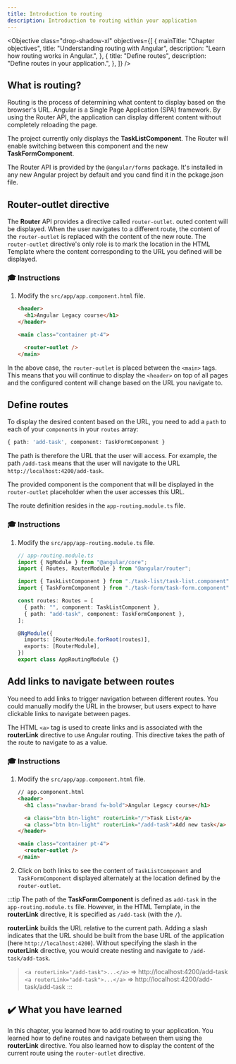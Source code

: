 ```yaml
---
title: Introduction to routing
description: Introduction to routing within your application
---
```



<Objective
  class="drop-shadow-xl"
  objectives={[
    {
      mainTitle: "Chapter objectives",
      title: "Understanding routing with Angular",
      description: "Learn how routing works in Angular.",
    },
    {
      title: "Define routes",
      description: "Define routes in your application.",
    },
  ]}
/>

## What is routing?

Routing is the process of determining what content to display based on the browser's URL.
Angular is a Single Page Application (SPA) framework. By using the Router API, the application can display different content without completely reloading the page.

The project currently only displays the **TaskListComponent**.
The Router will enable switching between this component and the new **TaskFormComponent**.

The Router API is provided by the `@angular/forms` package.
It's installed in any new Angular project by default and you cand find it in the pckage.json file.

## Router-outlet directive

The **Router** API provides a directive called `router-outlet`. outed content will be displayed. When the user navigates to a different route, the content of the `router-outlet` is replaced with the content of the new route.
The `router-outlet` directive's only role is to mark the location in the HTML Template where the content corresponding to the URL you defined will be displayed.

### 🎓 Instructions

1. Modify the `src/app/app.component.html` file.

   ```html ins={"Add the directive via the router-outlet tag to mark the location of the content configured via URL": 6-7}
   <header>
     <h1>Angular Legacy course</h1>
   </header>

   <main class="container pt-4">

     <router-outlet />
   </main>
   ```

In the above case, the `router-outlet` is placed between the `<main>` tags. This means that you will continue to display the `<header>` on top of all pages and the configured content will change based on the URL you navigate to.

## Define routes

To display the desired content based on the URL, you need to add a `path` to each of your `component`s in your `routes` array:

```typescript
{ path: 'add-task', component: TaskFormComponent }
```

The path is therefore the URL that the user will access. For example, the path `/add-task` means that the user will navigate to the URL `http://localhost:4200/add-task`.

The provided component is the component that will be displayed in the `router-outlet` placeholder when the user accesses this URL.

The route definition resides in the `app-routing.module.ts` file.

### 🎓 Instructions

<Steps>

1. Modify the `src/app/app-routing.module.ts` file.

   ```typescript ins={"Import components for each route": 4-6} ins={"Define the routes": 9-11}
   // app-routing.module.ts
   import { NgModule } from "@angular/core";
   import { Routes, RouterModule } from "@angular/router";

   import { TaskListComponent } from "./task-list/task-list.component";
   import { TaskFormComponent } from "./task-form/task-form.component";

   const routes: Routes = [
     { path: "", component: TaskListComponent },
     { path: "add-task", component: TaskFormComponent },
   ];

   @NgModule({
     imports: [RouterModule.forRoot(routes)],
     exports: [RouterModule],
   })
   export class AppRoutingModule {}
   ```

</Steps>

## Add links to navigate between routes

You need to add links to trigger navigation between different routes.
You could manually modify the URL in the browser, but users expect to have clickable links to navigate between pages.

The HTML `<a>` tag is used to create links and is associated with the **routerLink** directive to use Angular routing. This directive takes the path of the route to navigate to as a value.

### 🎓 Instructions

<Steps>

1. Modify the `src/app/app.component.html` file.

   ```html ins={"Add links to navigate between routes": 4-6}
   // app.component.html
   <header>
     <h1 class="navbar-brand fw-bold">Angular Legacy course</h1>

     <a class="btn btn-light" routerLink="/">Task List</a>
     <a class="btn btn-light" routerLink="/add-task">Add new task</a>
   </header>

   <main class="container pt-4">
     <router-outlet />
   </main>
   ```

2. Click on both links to see the content of `TaskListComponent` and `TaskFormComponent` displayed alternately at the location defined by the `router-outlet`.

</Steps>

:::tip
The path of the **TaskFormComponent** is defined as `add-task` in the `app-routing.module.ts` file. However, in the HTML Template, in the **routerLink** directive, it is specified as `/add-task` (with the `/`).

**routerLink** builds the URL relative to the current path. Adding a slash indicates that the URL should be built from the base URL of the application (here `http://localhost:4200`). Without specifying the slash in the **routerLink** directive, you would create nesting and navigate to `/add-task/add-task`.

> `<a routerLink="/add-task">...</a>` => http://localhost:4200/add-task
> `<a routerLink="add-task">...</a>` => http://localhost:4200/add-task/add-task
> :::

## ✔️ What you have learned

In this chapter, you learned how to add routing to your application. You learned how to define routes and navigate between them using the **routerLink** directive. You also learned how to display the content of the current route using the `router-outlet` directive.
